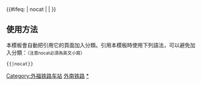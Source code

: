 {{鐵道路線|lua=1
| 模板名稱 = 外南铁路
| 名稱 = [[外福铁路|外南铁路]]
| 代表色 = #0033c9
| Logo = [[File:China Railways.svg|17px]]
| 背景顏色 = #FFFFFF
| 車站列表 = （#来舟# -<[[鹰厦线]]>）~ 外洋 ~ 绿水 ~ 延平西 ~ 西芹 ~ 水南站 (福建省) ~ 延平东}}<includeonly>{{#ifeq: {{{1}}} | nocat | <!--空--> | [[Category:外福铁路车站]] }}</includeonly><noinclude>
==使用方法==
本模板會自動把引用它的頁面加入分類。引用本模板時使用下列語法，可以避免加入分類：<small>（注意nocat必須為英文小寫）</small>
 <nowiki>{{</nowiki>{{PAGENAME}}<nowiki>|nocat}}</nowiki>
[[Category:中國鐵路路線模板|外南铁路]]
[[Category:外南铁路车站|*]]
</noinclude>